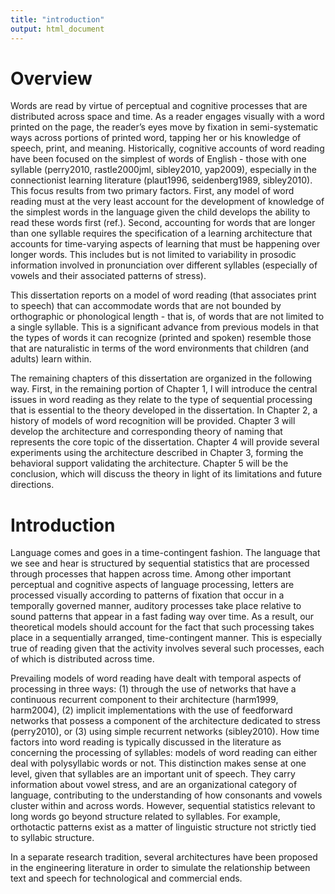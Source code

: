 ```yaml
---
title: "introduction"
output: html_document
---
```


# Overview
Words are read by virtue of perceptual and cognitive processes that are distributed across space and time. As a reader engages visually with a word printed on the page, the reader's eyes move by fixation in semi-systematic ways across portions of printed word, tapping her or his knowledge of speech, print, and meaning. Historically, cognitive accounts of word reading have been focused on the simplest of words of English - those with one syllable (perry2010, rastle2000jml, sibley2010, yap2009), especially in the connectionist learning literature (plaut1996, seidenberg1989, sibley2010). This focus results from two primary factors. First, any model of word reading must at the very least account for the development of knowledge of the simplest words in the language given the child develops the ability to read these words first (ref.). Second, accounting for words that are longer than one syllable requires the specification of a learning architecture that accounts for time-varying aspects of learning that must be happening over longer words. This includes but is not limited to variability in prosodic information involved in pronunciation over different syllables (especially of vowels and their associated patterns of stress).

This dissertation reports on a model of word reading (that associates print to speech) that can accommodate words that are not bounded by orthographic or phonological length - that is, of words that are not limited to a single syllable. This is a significant advance from previous models in that the types of words it can recognize (printed and spoken) resemble those that are naturalistic in terms of the word environments that children (and adults) learn within.

The remaining chapters of this dissertation are organized in the following way. First, in the remaining portion of Chapter 1, I will introduce the central issues in word reading as they relate to the type of sequential processing that is essential to the theory developed in the dissertation. In Chapter 2, a history of models of word recognition will be provided. Chapter 3 will develop the architecture and corresponding theory of naming that represents the core topic of the dissertation. Chapter 4 will provide several experiments using the architecture described in Chapter 3, forming the behavioral support validating the architecture. Chapter 5 will be the conclusion, which will discuss the theory in light of its limitations and future directions.

# Introduction
Language comes and goes in a time-contingent fashion. The language that we see and hear is structured by sequential statistics that are processed through processes that happen across time. Among other important perceptual and cognitive aspects of language processing, letters are processed visually according to patterns of fixation that occur in a temporally governed manner, auditory processes take place relative to sound patterns that appear in a fast fading way over time. As a result, our theoretical models should account for the fact that such processing takes place in a sequentially arranged, time-contingent manner. This is especially true of reading given that the activity involves several such processes, each of which is distributed across time.

Prevailing models of word reading have dealt with temporal aspects of processing in three ways: (1) through the use of networks that have a continuous recurrent component to their architecture (harm1999, harm2004), (2) implicit implementations with the use of feedforward networks that possess a component of the architecture dedicated to stress (perry2010), or (3) using simple recurrent networks (sibley2010). How time factors into word reading is typically discussed in the literature as concerning the processing of syllables: models of word reading can either deal with polysyllabic words or not. This distinction makes sense at one level, given that syllables are an important unit of speech. They carry information about vowel stress, and are an organizational category of language, contributing to the understanding of how consonants and vowels cluster within and across words. However, sequential statistics relevant to long words go beyond structure related to syllables. For example, orthotactic patterns exist as a matter of linguistic structure not strictly tied to syllabic structure.

In a separate research tradition, several architectures have been proposed in the engineering literature in order to simulate the relationship between text and speech for technological and commercial ends.



